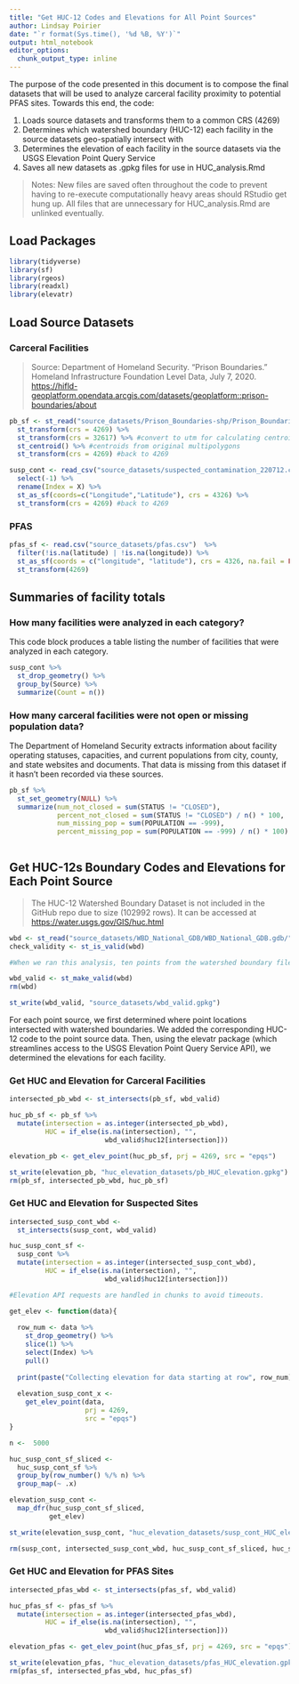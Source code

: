 ```yaml
---
title: "Get HUC-12 Codes and Elevations for All Point Sources"
author: Lindsay Poirier
date: "`r format(Sys.time(), '%d %B, %Y')`"
output: html_notebook
editor_options: 
  chunk_output_type: inline
---
```


The purpose of the code presented in this document is to compose the final datasets that will be used to analyze carceral facility proximity to potential PFAS sites. Towards this end, the code:

1. Loads source datasets and transforms them to a common CRS (4269)
2. Determines which watershed boundary (HUC-12) each facility in the source datasets geo-spatially intersect with
3. Determines the elevation of each facility in the source datasets via the USGS Elevation Point Query Service
4. Saves all new datasets as .gpkg files for use in HUC_analysis.Rmd

> Notes: New files are saved often throughout the code to prevent having to re-execute computationally heavy areas should RStudio get hung up. All files that are unnecessary for HUC_analysis.Rmd are unlinked eventually. 

## Load Packages

```r
library(tidyverse)
library(sf)
library(rgeos)
library(readxl)
library(elevatr)
```

## Load Source Datasets

### Carceral Facilities

> Source: Department of Homeland Security. "Prison Boundaries." Homeland Infrastructure Foundation Level Data, July 7, 2020. [https://hifld-geoplatform.opendata.arcgis.com/datasets/geoplatform::prison-boundaries/about](https://hifld-geoplatform.opendata.arcgis.com/datasets/geoplatform::prison-boundaries/about)

```r
pb_sf <- st_read("source_datasets/Prison_Boundaries-shp/Prison_Boundaries.shp") %>%
  st_transform(crs = 4269) %>%
  st_transform(crs = 32617) %>% #convert to utm for calculating centroids
  st_centroid() %>% #centroids from original multipolygons
  st_transform(crs = 4269) #back to 4269
```

```r
susp_cont <- read_csv("source_datasets/suspected_contamination_220712.csv") %>%
  select(-1) %>%
  rename(Index = X) %>%
  st_as_sf(coords=c("Longitude","Latitude"), crs = 4326) %>%
  st_transform(crs = 4269) #back to 4269
```

### PFAS

```r
pfas_sf <- read.csv("source_datasets/pfas.csv")  %>%
  filter(!is.na(latitude) | !is.na(longitude)) %>%
  st_as_sf(coords = c("longitude", "latitude"), crs = 4326, na.fail = FALSE) %>%
  st_transform(4269)
```

## Summaries of facility totals

### How many facilities were analyzed in each category?

This code block produces a table listing the number of facilities that were analyzed in each category.

```r
susp_cont %>%
  st_drop_geometry() %>%
  group_by(Source) %>%
  summarize(Count = n())
```

### How many carceral facilities were not open or missing population data?

The Department of Homeland Security extracts information about facility operating statuses, capacities, and current populations from city, county, and state websites and documents. That data is missing from this dataset if it hasn't been recorded via these sources. 

```r
pb_sf %>%
  st_set_geometry(NULL) %>%
  summarize(num_not_closed = sum(STATUS != "CLOSED"),
            percent_not_closed = sum(STATUS != "CLOSED") / n() * 100,
            num_missing_pop = sum(POPULATION == -999),
            percent_missing_pop = sum(POPULATION == -999) / n() * 100)
  
```

## Get HUC-12s Boundary Codes and Elevations for Each Point Source

> The HUC-12 Watershed Boundary Dataset is not included in the GitHub repo due to size (102992 rows). It can be accessed at [https://water.usgs.gov/GIS/huc.html](https://water.usgs.gov/GIS/huc.html)

```r
wbd <- st_read("source_datasets/WBD_National_GDB/WBD_National_GDB.gdb/")
check_validity <- st_is_valid(wbd)

#When we ran this analysis, ten points from the watershed boundary file had invalid geometry. We used functions from the sf package to make the geometries valid. 

wbd_valid <- st_make_valid(wbd)
rm(wbd)

st_write(wbd_valid, "source_datasets/wbd_valid.gpkg")
```

For each point source, we first determined where point locations intersected with watershed boundaries. We added the corresponding HUC-12 code to the point source data. Then, using the elevatr package (which streamlines access to the USGS Elevation Point Query Service API), we determined the elevations for each facility. 

### Get HUC and Elevation for Carceral Facilities

```r
intersected_pb_wbd <- st_intersects(pb_sf, wbd_valid)

huc_pb_sf <- pb_sf %>%
  mutate(intersection = as.integer(intersected_pb_wbd),
         HUC = if_else(is.na(intersection), "",
                        wbd_valid$huc12[intersection]))

elevation_pb <- get_elev_point(huc_pb_sf, prj = 4269, src = "epqs")

st_write(elevation_pb, "huc_elevation_datasets/pb_HUC_elevation.gpkg")
rm(pb_sf, intersected_pb_wbd, huc_pb_sf)
```
### Get HUC and Elevation for Suspected Sites

```r
intersected_susp_cont_wbd <- 
  st_intersects(susp_cont, wbd_valid)

huc_susp_cont_sf <- 
  susp_cont %>%
  mutate(intersection = as.integer(intersected_susp_cont_wbd),
         HUC = if_else(is.na(intersection), "",
                        wbd_valid$huc12[intersection]))

#Elevation API requests are handled in chunks to avoid timeouts.

get_elev <- function(data){
  
  row_num <- data %>% 
    st_drop_geometry() %>%
    slice(1) %>% 
    select(Index) %>% 
    pull()
  
  print(paste("Collecting elevation for data starting at row", row_num))
  
  elevation_susp_cont_x <- 
    get_elev_point(data, 
                   prj = 4269, 
                   src = "epqs")
}

n <-  5000 

huc_susp_cont_sf_sliced <- 
  huc_susp_cont_sf %>% 
  group_by(row_number() %/% n) %>% 
  group_map(~ .x)

elevation_susp_cont <- 
  map_dfr(huc_susp_cont_sf_sliced, 
          get_elev)

st_write(elevation_susp_cont, "huc_elevation_datasets/susp_cont_HUC_elevation.gpkg")

rm(susp_cont, intersected_susp_cont_wbd, huc_susp_cont_sf_sliced, huc_susp_cont_sf)
```
### Get HUC and Elevation for PFAS Sites

```r
intersected_pfas_wbd <- st_intersects(pfas_sf, wbd_valid)

huc_pfas_sf <- pfas_sf %>%
  mutate(intersection = as.integer(intersected_pfas_wbd),
         HUC = if_else(is.na(intersection), "",
                        wbd_valid$huc12[intersection]))

elevation_pfas <- get_elev_point(huc_pfas_sf, prj = 4269, src = "epqs")

st_write(elevation_pfas, "huc_elevation_datasets/pfas_HUC_elevation.gpkg")
rm(pfas_sf, intersected_pfas_wbd, huc_pfas_sf)
```
